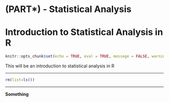 # (PART\*) - Statistical Analysis {-}

# Introduction to Statistical Analysis in R

```r
knitr::opts_chunk$set(echo = TRUE, eval = TRUE, message = FALSE, warning = FALSE)
```

This will be an introduction to statistical analysis in R



********

```r
rm(list=ls())
```

********

**Something**

